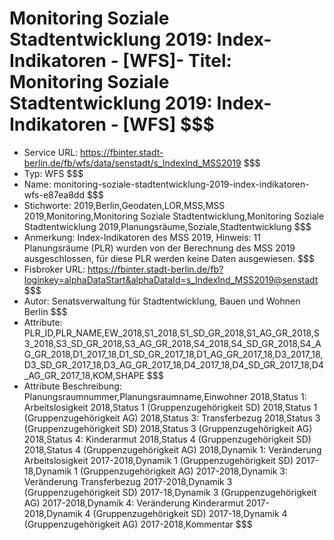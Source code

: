 # Monitoring Soziale Stadtentwicklung 2019: Index-Indikatoren - [WFS]- Titel: Monitoring Soziale Stadtentwicklung 2019: Index-Indikatoren - [WFS] $$$
- Service URL: https://fbinter.stadt-berlin.de/fb/wfs/data/senstadt/s_IndexInd_MSS2019 $$$
- Typ: WFS $$$
- Name: monitoring-soziale-stadtentwicklung-2019-index-indikatoren-wfs-e87ea8dd $$$
- Stichworte: 2019,Berlin,Geodaten,LOR,MSS,MSS 2019,Monitoring,Monitoring Soziale Stadtentwicklung,Monitoring Soziale Stadtentwicklung 2019,Planungsräume,Soziale,Stadtentwicklung $$$
- Anmerkung: Index-Indikatoren des MSS 2019, Hinweis: 11 Planungsräume (PLR) wurden von der Berechnung des MSS 2019 ausgeschlossen, für diese PLR werden keine Daten ausgewiesen. $$$
- Fisbroker URL: https://fbinter.stadt-berlin.de/fb?loginkey=alphaDataStart&alphaDataId=s_IndexInd_MSS2019@senstadt $$$
- Autor: Senatsverwaltung für Stadtentwicklung, Bauen und Wohnen Berlin $$$
- Attribute: PLR_ID,PLR_NAME,EW_2018,S1_2018,S1_SD_GR_2018,S1_AG_GR_2018,S3_2018,S3_SD_GR_2018,S3_AG_GR_2018,S4_2018,S4_SD_GR_2018,S4_AG_GR_2018,D1_2017_18,D1_SD_GR_2017_18,D1_AG_GR_2017_18,D3_2017_18,D3_SD_GR_2017_18,D3_AG_GR_2017_18,D4_2017_18,D4_SD_GR_2017_18,D4_AG_GR_2017_18,KOM,SHAPE $$$
- Attribute Beschreibung: Planungsraumnummer,Planungsraumname,Einwohner 2018,Status 1: Arbeitslosigkeit 2018,Status 1 (Gruppenzugehörigkeit SD) 2018,Status 1 (Gruppenzugehörigkeit AG) 2018,Status 3: Transferbezug 2018,Status 3 (Gruppenzugehörigkeit SD) 2018,Status 3  (Gruppenzugehörigkeit AG) 2018,Status 4: Kinderarmut 2018,Status 4 (Gruppenzugehörigkeit SD) 2018,Status 4 (Gruppenzugehörigkeit AG) 2018,Dynamik 1: Veränderung Arbeitslosigkeit 2017-2018,Dynamik 1 (Gruppenzugehörigkeit SD) 2017-18,Dynamik 1 (Gruppenzugehörigkeit AG) 2017-2018,Dynamik 3: Veränderung Transferbezug 2017-2018,Dynamik 3 (Gruppenzugehörigkeit SD) 2017-18,Dynamik 3 (Gruppenzugehörigkeit AG) 2017-2018,Dynamik 4: Veränderung Kinderarmut 2017-2018,Dynamik 4 (Gruppenzugehörigkeit SD) 2017-18,Dynamik 4 (Gruppenzugehörigkeit AG) 2017-2018,Kommentar $$$
